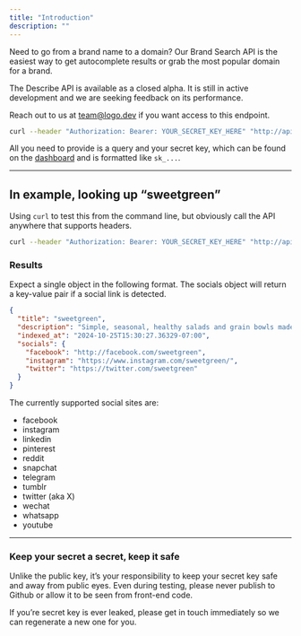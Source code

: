 ```yaml
---
title: "Introduction"
description: ""
---
```


Need to go from a brand name to a domain? Our Brand Search API is the easiest way to get autocomplete results or grab the most popular domain for a brand.

<Warning>
The Describe API is available as a closed alpha. It is still in active development and we are seeking feedback on its performance.

Reach out to us at [team@logo.dev](mailto:team@logo.dev?subject=Brand%20Search) if you want access to this endpoint.

</Warning>

```bash
curl --header "Authorization: Bearer: YOUR_SECRET_KEY_HERE" "http://api.logo.dev/describe/domain"
```

All you need to provide is a query and your secret key, which can be found on the [dashboard](https://www.logo.dev/dashboard) and is formatted like `sk_...`.

---

## In example, looking up “sweetgreen”

Using `curl` to test this from the command line, but obviously call the API anywhere that supports headers.

```bash
curl --header "Authorization: Bearer: YOUR_SECRET_KEY_HERE" "http://api.logo.dev/describe/sweetgreen.com"
```

### Results

Expect a single object in the following format. The socials object will return a key-value pair if a social link is detected.

```json
{
  "title": "sweetgreen",
  "description": "Simple, seasonal, healthy salads and grain bowls made in-house from scratch, using whole produce delivered that morning.",
  "indexed_at": "2024-10-25T15:30:27.36329-07:00",
  "socials": {
    "facebook": "http://facebook.com/sweetgreen",
    "instagram": "https://www.instagram.com/sweetgreen/",
    "twitter": "https://twitter.com/sweetgreen"
  }
}
```

The currently supported social sites are:

- facebook
- instagram
- linkedin
- pinterest
- reddit
- snapchat
- telegram
- tumblr
- twitter (aka X)
- wechat
- whatsapp
- youtube

---

### Keep your secret a secret, keep it safe

Unlike the public key, it’s your responsibility to keep your secret key safe and away from public eyes. Even during testing, please never publish to Github or allow it to be seen from front-end code.

If you’re secret key is ever leaked, please get in touch immediately so we can regenerate a new one for you.
